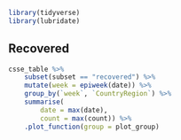 ```r
library(tidyverse)
library(lubridate)
```

## Recovered

```r
csse_table %>% 
    subset(subset == "recovered") %>%
    mutate(week = epiweek(date)) %>%
    group_by(`week`, `CountryRegion`) %>%
    summarise(
        date = max(date),
        count = max(count)) %>%
    .plot_function(group = plot_group)
```
